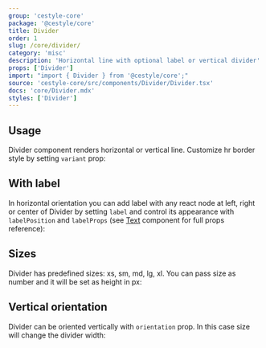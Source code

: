 ```yaml
---
group: 'cestyle-core'
package: '@cestyle/core'
title: Divider
order: 1
slug: /core/divider/
category: 'misc'
description: 'Horizontal line with optional label or vertical divider'
props: ['Divider']
import: "import { Divider } from '@cestyle/core';"
source: 'cestyle-core/src/components/Divider/Divider.tsx'
docs: 'core/Divider.mdx'
styles: ['Divider']
---
```



## Usage

Divider component renders horizontal or vertical line.
Customize hr border style by setting `variant` prop:

<Demo data={DividerDemos.usage} />

## With label

In horizontal orientation you can add label with any react node at left, right or center of Divider
by setting `label` and control its appearance with `labelPosition` and `labelProps`
(see [Text](/core/text/) component for full props reference):

<Demo data={DividerDemos.labels} />

## Sizes

Divider has predefined sizes: xs, sm, md, lg, xl.
You can pass size as number and it will be set as height in px:

<Demo data={DividerDemos.sizes} />

## Vertical orientation

Divider can be oriented vertically with `orientation` prop. In this case size will change the divider width:

<Demo data={DividerDemos.orientation} />

